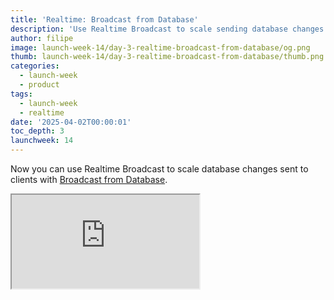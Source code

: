 ```yaml
---
title: 'Realtime: Broadcast from Database'
description: 'Use Realtime Broadcast to scale sending database changes to clients'
author: filipe
image: launch-week-14/day-3-realtime-broadcast-from-database/og.png
thumb: launch-week-14/day-3-realtime-broadcast-from-database/thumb.png
categories:
  - launch-week
  - product
tags:
  - launch-week
  - realtime
date: '2025-04-02T00:00:01'
toc_depth: 3
launchweek: 14
---
```


Now you can use Realtime Broadcast to scale database changes sent to clients with [Broadcast from Database](/docs/guides/realtime/broadcast#broadcast-from-the-database).

<div className="video-container mb-8">
  <iframe
    className="w-full"
    src="https://www.youtube-nocookie.com/embed/vRorVm_UbhA"
    title="Introducing Realtime Broadcast from Database"
    allow="accelerometer; autoplay; clipboard-write; encrypted-media; fullscreen; gyroscope; picture-in-picture; web-share"
    allowfullscreen
  />
</div>

## What is Supabase Realtime?

You can use Supabase Realtime build immersive features like notifications, chats, live cursors, shared whiteboards, multiplayer games, and listen to Database changes.

Realtime includes the following features:

- **Broadcast**, to send low-latency messages using client libraries, REST, or your Database
- **Presence**, to store and synchronize online user state consistently across clients
- **Postgres Changes**, polls the Database, listens for changes, and sends messages to clients

Broadcasting from the Database is our latest improvement. It requires more initial setup than Postgres Changes, but offers more benefits:

- You can target specific actions (`INSERT`, `UPDATE`, `DELETE`, `TRUNCATE`)
- Choose which columns to send in the body of the message instead of the full record
- Use SQL to selectively send data to specific channels

You now have two options for building real-time applications using database changes:

- **Broadcast from Database**, to send messages triggered by changes within the Database itself
- **Postgres Changes**, polling Database for changes

<Img
  wide
  alt="Install"
  src={{
    dark: '/images/blog/launch-week-14/day-3-realtime-broadcast-from-database/broadcast-postgres-dark.png',
    light:
      '/images/blog/launch-week-14/day-3-realtime-broadcast-from-database/broadcast-postgres-light.png',
  }}
/>

## Broadcast from Database

There are several scenarios where you will want to use Broadcast from Database instead of Postgres Changes, including:

- Applications with many connected users
- Sanitizing the payload of a message instead of providing the full record
- Reduction in latency of sent messages

Let’s walk through how to set up Broadcast from Database.

First, set up Row-Level Security (RLS) policies to control user access to relevant messages:

```sql
create policy "Authenticated users can receive broadcasts"
on "realtime"."messages"
for select
to authenticated
using ( true );
```

Then, set up the function that will be called whenever a Database change is detected:

```sql
create or replace function public.your_table_changes()
returns trigger
as $$
begin
    perform realtime.broadcast_changes(
	    'topic:' || new.id::text,   -- topic
		   tg_op,                          -- event
		   tg_op,                          -- operation
		   tg_table_name,                  -- table
		   tg_table_schema,                -- schema
		   new,                            -- new record
		   old                             -- old record
		);
    return null;
end;
$$ language plpgsql;
```

Then, set up the trigger conditions under which you will execute the function:

```sql
create trigger broadcast_changes_for_your_table_trigger
after insert or update or delete
on public.your_table
for each row
execute function your_table_changes();
```

And finally, set up your client code to listen for changes:

```jsx
const id = 'id'
await supabase.realtime.setAuth() // Needed for Realtime Authorization
const changes = supabase
  .channel(`topic:${id}`, {
    config: { private: true },
  })
  .on('broadcast', { event: 'INSERT' }, (payload) => console.log(payload))
  .on('broadcast', { event: 'UPDATE' }, (payload) => console.log(payload))
  .on('broadcast', { event: 'DELETE' }, (payload) => console.log(payload))
  .subscribe()
```

Be sure to read the [docs](https://supabase.com/docs/guides/realtime/broadcast) for more information and example use cases.

## How does Broadcast from Database work?

Realtime Broadcast from Database sets up a replication slot against a publication created for the `realtime.messages` table. This lets Realtime listen for Write Ahead Log (WAL) changes whenever new rows are inserted.

When Realtime spots a new insert in the WAL, it broadcasts that message to the target channel right away.

We created two helper functions:

- `realtime.send`: A simple function that adds messages to the `realtime.messages` table
- `realtime.broadcast_changes`: A more advanced function that creates payloads similar to Postgres Changes

The `realtime.send` function is designed to work safely inside triggers. It catches exceptions and uses `pg_notify` to send error information to the Realtime server for proper logging. This keeps your triggers from breaking if something goes wrong.

<Img
  wide
  alt="Install"
  src={{
    dark: '/images/blog/launch-week-14/day-3-realtime-broadcast-from-database/broadcast-database-dark.png',
    light:
      '/images/blog/launch-week-14/day-3-realtime-broadcast-from-database/broadcast-database-light.png',
  }}
/>

These improvements let us scale subscribing to database changes to tens of thousands of connected users at once. They also enable new uses like:

1. Broadcasting directly from Database functions
2. Sending only specific fields to connected clients
3. Creating scheduled events using [Supabase Cron](https://supabase.com/docs/guides/cron)

All this makes your real-time applications faster and more flexible.

## Get started with Supabase Realtime

Supabase Realtime can help you build more compelling experiences for your applications.

- [Discover use cases](https://supabase.com/realtime) for Supabase Realtime
- Read the [Supabase Realtime documentation](https://supabase.com/docs/guides/realtime) to learn more
- [Sign up for Supabase](https://supabase.com/dashboard/sign-up) and get started today
